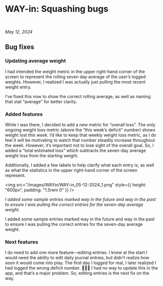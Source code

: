# WAY-in: Squashing bugs

<br />

_May 12, 2024_

## Bug fixes

### Updating average weight

I had intended the weight metric in the upper right-hand corner of the screen to represent the rolling seven day average of the user’s logged weights. However, I realized I was actually just pulling the most recent weight entry.

I’ve fixed this now to show the correct rolling average, as well as naming that stat “average” for better clarity.

### Added features

While I was there, I decided to add a new metric for “overall loss”. The only ongoing weight loss metric (above the “this week’s deficit” number) shows weight lost _this week._ I’d like to keep that weekly weight loss metric, as I do feel it will be motivating to watch that number steadily increase throughout the week. However, it’s important not to lose sight of the overall goal. So, I added a “total estimated loss” which subtracts the seven-day average weight loss from the starting weight.

Additionally, I added a few labels to help clarify what each entry is, as well as what the statistics in the upper right-hand corner of the screen represent.

<img
	src="/images/WAYin/WAY-in_05-12-2024_1.png"
	style={{ height: "600px", padding: "1.5rem 0" }}
/>

_I added some sample entries marked way in the future and way in the past to ensure I was pulling the correct entries for the seven-day average weight._

I added some sample entries marked way in the future and way in the past to ensure I was pulling the correct entries for the seven-day average weight.

### Next features

I do need to add one more feature—editing entries. I knew at the start I would need the ability to edit daily journal entries, but didn’t realize how soon it would come into play. The first day I logged for real, I later realized I had logged the wrong deficit number. 🤦🏻‍♀️ I had no way to update this in the app, and that’s a major problem. So, editing entries is the next fix on the way.
